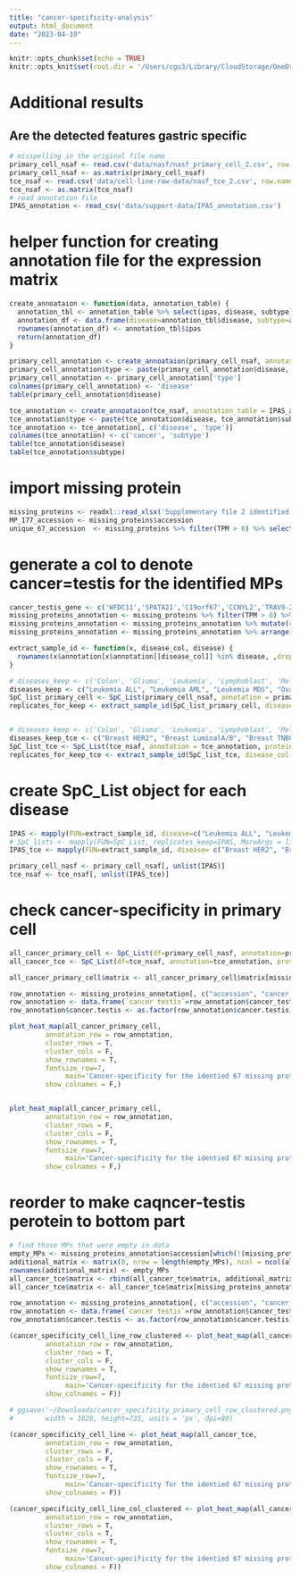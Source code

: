 ```yaml
---
title: "cancer-specificity-analysis"
output: html_document
date: "2023-04-19"
---
```


```r
knitr::opts_chunk$set(echo = TRUE)
knitr::opts_knit$set(root.dir = '/Users/cgu3/Library/CloudStorage/OneDrive-InsideMDAnderson/data/missing-protein-project')

```


# Additional results

## Are the detected features gastric specific
```r
# misspelling in the original file name 
primary_cell_nsaf <- read.csv('data/nasf/nasf_primary_cell_2.csv', row.names = 1)
primary_cell_nsaf <- as.matrix(primary_cell_nsaf)
tce_nsaf <- read.csv('data/cell-line-raw-data/nasf_tce_2.csv', row.names = 1)
tce_nsaf <- as.matrix(tce_nsaf)
# read annotation file
IPAS_annotation <- read_csv('data/support-data/IPAS_annotation.csv')
```





# helper function for creating annotation file for the expression matrix
```r
create_annoataion <- function(data, annotation_table) {
  annotation_tbl <- annotation_table %>% select(ipas, disease, subtype) %>% filter(ipas %in% colnames(data))
  annotation_df <- data.frame(disease=annotation_tbl$disease, subtype=annotation_tbl$subtype)
  rownames(annotation_df) <- annotation_tbl$ipas
  return(annotation_df)
}

primary_cell_annotation <- create_annoataion(primary_cell_nsaf, annotation_table = IPAS_annotation)
primary_cell_annotation$type <- paste(primary_cell_annotation$disease, primary_cell_annotation$subtype)
primary_cell_annotation <- primary_cell_annotation['type']
colnames(primary_cell_annotation) <- 'disease'
table(primary_cell_annotation$disease)
```

```r
tce_annotation <- create_annoataion(tce_nsaf, annotation_table = IPAS_annotation)
tce_annotation$type <- paste(tce_annotation$disease, tce_annotation$subtype)
tce_annotation <- tce_annotation[, c('disease', 'type')]
colnames(tce_annotation) <- c('cancer', 'subtype')
table(tce_annotation$disease)
table(tce_annotation$subtype)
```


# import missing protein
```r
missing_proteins <- readxl::read_xlsx('Supplementary file 2 identified missing protein details.xlsx', sheet = 1)
MP_177_accession <- missing_proteins$accession
unique_67_accession  <- missing_proteins %>% filter(TPM > 0) %>% select(accession) %>% pull() %>% unique()
```

# generate a col to denote cancer=testis for the identified MPs
```r
cancer_testis_gene <- c('WFDC11','SPATA21','C19orf67','CCNYL2','TRAV9-2','TRAV6','TMEM105','NCBP2L','TMC3','PCDHAC1','A3GALT2','OR2L2','CTAGE15','RGPD1','SLAMF9','ASB18','TRAV34','PPIAL4G','RFPL4AL1','ANKUB1','GRXCR2','PRSS48','R3HDML')
missing_proteins_annotation <- missing_proteins %>% filter(TPM > 0) %>%  select(accession, gene_symbol) %>% unique()
missing_proteins_annotation <- missing_proteins_annotation %>% mutate(cancer_testis=if_else(gene_symbol %in% cancer_testis_gene, 1, 0))
missing_proteins_annotation <- missing_proteins_annotation %>% arrange(cancer_testis)
```


```r
extract_sample_id <- function(x, disease_col, disease) {
  rownames(x$annotation[x$annotation[[disease_col]] %in% disease, ,drop=FALSE])
}

# diseases_keep <- c('Colon', 'Glioma', 'Leukemia', 'Lymphoblast', 'Melanoma', 'Neuroblastoma', 'Prostate', 'Ovarian')
diseases_keep <- c("Leukemia ALL", "Leukemia AML", "Leukemia MDS", "Ovarian Ascites", "Gastric Ascites")
SpC_list_primary_cell <- SpC_List(primary_cell_nsaf, annotation = primary_cell_annotation, proteins_filter = unique_67_accession)
replicates_for_keep <- extract_sample_id(SpC_list_primary_cell, disease_col = 'disease', disease = diseases_keep)


# diseases_keep <- c('Colon', 'Glioma', 'Leukemia', 'Lymphoblast', 'Melanoma', 'Neuroblastoma', 'Prostate', 'Ovarian')
diseases_keep_tce <- c("Breast HER2", "Breast LuminalA/B", "Breast TNBC", "Gastric Ascites", "Gastric Adeno", "Leukemia AML", "LungAdeno Mesenchymal", "LungAdeno Epithelial", "LungAdeno NA", "Ovarian Adeno ", "Pancreatic ExocrineAdeno", "SCLC Neurendocrine")
SpC_list_tce <- SpC_List(tce_nsaf, annotation = tce_annotation, proteins_filter = unique_67_accession)
replicates_for_keep_tce <- extract_sample_id(SpC_list_tce, disease_col = 'subtype', disease = diseases_keep_tce)
```



# create SpC_List object for each disease
```r
IPAS <- mapply(FUN=extract_sample_id, disease=c("Leukemia ALL", "Leukemia AML", "Leukemia MDS", "Ovarian Ascites", "Gastric Ascites"), MoreArgs = list(x=SpC_list_primary_cell, disease_col='disease'))
# SpC_lists <- mapply(FUN=SpC_List, replicates_keep=IPAS, MoreArgs = list(df=primary_cell_nasf_gene_symbol, annotation=primary_cell_annotation, proteins_filter=MP_204_gene_symbol), SIMPLIFY = FALSE)
IPAS_tce <- mapply(FUN=extract_sample_id, disease= c("Breast HER2", "Breast LuminalA/B", "Breast TNBC", "Gastric Ascites", "Gastric Adeno", "Leukemia AML", "LungAdeno Mesenchymal", "LungAdeno Epithelial", "LungAdeno NA", "Ovarian Adeno", "Pancreatic ExocrineAdeno", "SCLC Neurendocrine"), MoreArgs = list(x=SpC_list_tce, disease_col='subtype'))
```



```r
primary_cell_nasf <- primary_cell_nsaf[, unlist(IPAS)]
tce_nsaf <- tce_nsaf[, unlist(IPAS_tce)]
```


# check cancer-specificity in primary cell
```r
all_cancer_primary_cell <- SpC_List(df=primary_cell_nasf, annotation=primary_cell_annotation, proteins_filter = unique_67_accession)
all_cancer_tce <- SpC_List(df=tce_nsaf, annotation=tce_annotation, proteins_filter = unique_67_accession)
```




```r
all_cancer_primary_cell$matrix <- all_cancer_primary_cell$matrix[missing_proteins_annotation$accession, ]

row_annotation <- missing_proteins_annotation[, c("accession", "cancer_testis")]
row_annotation <- data.frame(`cancer testis`=row_annotation$cancer_testis, row.names = row_annotation$accession)
row_annotation$cancer.testis <- as.factor(row_annotation$cancer.testis)
```


```r
plot_heat_map(all_cancer_primary_cell,
         annotation_row = row_annotation,
         cluster_rows = T,
         cluster_cols = F,
         show_rownames = T,
         fontsize_row=7,
              main='Cancer-specificity for the identied 67 missing proteins in cancer primary cell data',
         show_colnames = F,)


plot_heat_map(all_cancer_primary_cell,
         annotation_row = row_annotation,
         cluster_rows = F,
         cluster_cols = F,
         show_rownames = T,
         fontsize_row=7,
              main='Cancer-specificity for the identied 67 missing proteins in cancer primary cell data',
         show_colnames = F,)
```





# reorder to make caqncer-testis perotein to bottom part
```r
# find those MPs that were empty in data
empty_MPs <- missing_proteins_annotation$accession[which(!(missing_proteins_annotation$accession %in% rownames(all_cancer_tce$matrix)))]
additional_matrix <- matrix(0, nrow = length(empty_MPs), ncol = ncol(all_cancer_tce$matrix))
rownames(additional_matrix) <- empty_MPs
all_cancer_tce$matrix <- rbind(all_cancer_tce$matrix, additional_matrix)
all_cancer_tce$matrix <- all_cancer_tce$matrix[missing_proteins_annotation$accession, ]
```


```r
row_annotation <- missing_proteins_annotation[, c("accession", "cancer_testis")]
row_annotation <- data.frame(`cancer testis`=row_annotation$cancer_testis, row.names = row_annotation$accession)
row_annotation$cancer.testis <- as.factor(row_annotation$cancer.testis)

(cancer_specificity_cell_line_row_clustered <- plot_heat_map(all_cancer_tce,
         annotation_row = row_annotation,
         cluster_rows = T,
         cluster_cols = F,
         show_rownames = T,
         fontsize_row=7,
              main='Cancer-specificity for the identied 67 missing proteins in cancer cell-line data',
         show_colnames = F))

# ggsave('~/Downloads/cancer_specificity_primary_cell_row_clustered.png', cancer_specificity_primary_cell_row_clustered,
#        width = 1020, height=735, units = 'px', dpi=80)

(cancer_specificity_cell_line <- plot_heat_map(all_cancer_tce,
         annotation_row = row_annotation,
         cluster_rows = F,
         cluster_cols = F,
         show_rownames = T,
         fontsize_row=7,
              main='Cancer-specificity for the identied 67 missing proteins in cancer cell-line data',
         show_colnames = F))

(cancer_specificity_cell_line_col_clustered <- plot_heat_map(all_cancer_tce,
         annotation_row = row_annotation,
         cluster_rows = T,
         cluster_cols = T,
         show_rownames = T,
         fontsize_row=7,
              main='Cancer-specificity for the identied 67 missing proteins in cancer cell-line data',
         show_colnames = F))
```

```r

```

